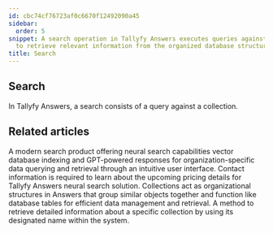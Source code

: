```yaml
---
id: cbc74cf76723af0c6670f12492090a45
sidebar:
  order: 5
snippet: A search operation in Tallyfy Answers executes queries against collections
  to retrieve relevant information from the organized database structure.
title: Search
---
```


## Search


In Tallyfy Answers, a search consists of a query against a collection.



<PageTree />


## Related articles
<CardGrid>
<LinkTitleCard header="<b>Overview</b>" href="/products/answers/" > A modern search product offering neural search capabilities vector database indexing and GPT-powered responses for organization-specific data querying and retrieval through an intuitive user interface. </LinkTitleCard>
<LinkTitleCard header="<b>Answers > Pricing for Answers Neural Search</b>" href="/products/answers/pricing/" > Contact information is required to learn about the upcoming pricing details for Tallyfy Answers neural search solution. </LinkTitleCard>
<LinkTitleCard header="<b>Answers > Collections</b>" href="/products/answers/collections/" > Collections act as organizational structures in Answers that group similar objects together and function like database tables for efficient data management and retrieval. </LinkTitleCard>
<LinkTitleCard header="<b>Collections > Get a collection</b>" href="/products/answers/collections/get-collection/" > A method to retrieve detailed information about a specific collection by using its designated name within the system. </LinkTitleCard>
</CardGrid>